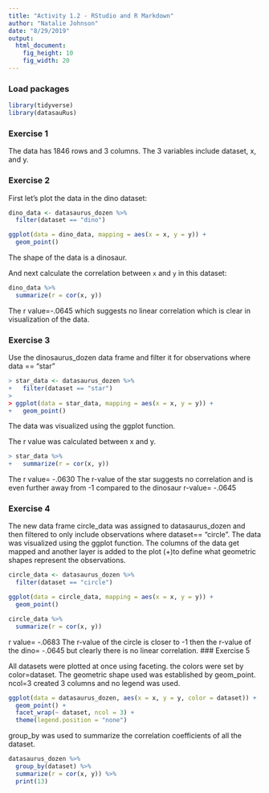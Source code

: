 ```yaml
---
title: "Activity 1.2 - RStudio and R Markdown"
author: "Natalie Johnson"
date: "8/29/2019"
output: 
  html_document: 
    fig_height: 10
    fig_width: 20
---
```


### Load packages

```r
library(tidyverse) 
library(datasauRus)
```


### Exercise 1

The data has 1846 rows and 3 columns. The 3 variables include dataset, x, and y. 

### Exercise 2


First let's plot the data in the dino dataset:

```r
dino_data <- datasaurus_dozen %>%
  filter(dataset == "dino")

ggplot(data = dino_data, mapping = aes(x = x, y = y)) +
  geom_point()
```

The shape of the data is a dinosaur.

And next calculate the correlation between `x` and `y` in this dataset:

```r
dino_data %>%
  summarize(r = cor(x, y))
```
The r value=-.0645 which suggests no linear correlation which is clear in visualization of the data.

### Exercise 3

Use the dinosaurus_dozen data frame and filter it for observations where data == "star"
```r
> star_data <- datasaurus_dozen %>%
+   filter(dataset == "star")
> 
> ggplot(data = star_data, mapping = aes(x = x, y = y)) +
+   geom_point()
```
The data was visualized using the ggplot function.


The r value was calculated between x and y.
```r
> star_data %>%
+   summarize(r = cor(x, y))
```
The r value= -.0630 The r-value of the star suggests no correlation and is even further away from -1 compared to the dinosaur r-value= -.0645

### Exercise 4

The new data frame circle_data was assigned to datasaurus_dozen and then filtered to only include observations where dataset== "circle". The data was visualized using the ggplot function. The columns of the data get mapped and another layer is added to the plot (+)to define what geometric shapes represent the observations.  

```r
circle_data <- datasaurus_dozen %>%
  filter(dataset == "circle")

ggplot(data = circle_data, mapping = aes(x = x, y = y)) +
  geom_point()
```

```r
circle_data %>%
  summarize(r = cor(x, y))
```
r value= -.0683 The r-value of the circle is closer to -1 then the r-value of the dino= -.0645 but clearly there is no linear correlation. 
### Exercise 5

All datasets were plotted at once using faceting. the colors were set by color=dataset. The geometric shape used was established by geom_point. ncol=3 created 3 columns and no legend was used. 

```r
ggplot(data = datasaurus_dozen, aes(x = x, y = y, color = dataset)) + 
  geom_point() + 
  facet_wrap(~ dataset, ncol = 3) +
  theme(legend.position = "none")
```  

group_by was used to summarize the correlation coefficients of all the dataset. 

```r
datasaurus_dozen %>%
  group_by(dataset) %>%
  summarize(r = cor(x, y)) %>%
  print(13)
```
